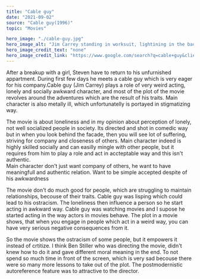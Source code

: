---
title: "Cable guy"
date: "2021-09-02"
source: "Cable guy(1996)"
topic: "Movies"

hero_image: "./cable-guy.jpg"
hero_image_alt: "Jim Carrey standing in worksuit, lightining in the background"
hero_image_credit_text: "none"
hero_image_credit_link: "https://www.google.com/search?q=cable+guy&client=firefox-b-d&sxsrf=AOaemvJzQwzkP6vzObU3GlF-DlZdtQ5UIg:1630759812826&source=lnms&tbm=isch&sa=X&ved=2ahUKEwjwt-3areXyAhUL_7sIHTHTB18Q_AUoAXoECAEQAw&biw=1232&bih=1041#imgrc=y4dBuNOq-t2iSM"
---
After a breakup with a girl, Steven have to return to his unfurnished
appartment. During first few days he meets a cable guy which is 
very eager for his company.Cable guy (Jim Carrey) plays
 a role of very weird acting, lonely and
socially awkward character, and most of the plot of the movie 
revolves around the adventures which are the result of his traits.
Main character is also metally ill, which unfortunatelly is portayed
in stigmatizing way.

The movie is about loneliness and in my opinion about perception of
lonely, not well socialized people in society. Its directed and shot
in comedic way but in when you look behind the facade, then you will
see lot of suffering, striving for company and closeness of others.
Main character indeed is highly skilled socially and can easilly
mingle with other people, but it requires from him to play a role 
and act in accteptable way and this isn't authentic.  
Main character don't just want company of others, he want to have
meaningfull and authentic relation. Want to be simple accepted despite
of his awkwardness

The movie don't do much good for people, which are struggling to
maintain relationships, becouse of their traits. Cable guy was lisping
which could lead to his ostracism. The loneliness then influence a 
person so he start acting in awkward way. Cable guy was watching movies
and I supose he started acting in the way actors in movies behave.
The plot in a movie shows, that when you engage in people which
act in a weird way, you can have very serious negative consequences 
from it.

So the movie shows the ostracism of some people, but it empowers it 
instead of crtitize. I think Ben Stiller who was directing the movie, 
didn't knew how to do it and gave different moral meaning in the end.
To not spend so much time in front of the screen, which is very sad 
becouse there were so many more lessons to take out of the plot. The
postmodernistic autoreference feature was to attractive to the director.
